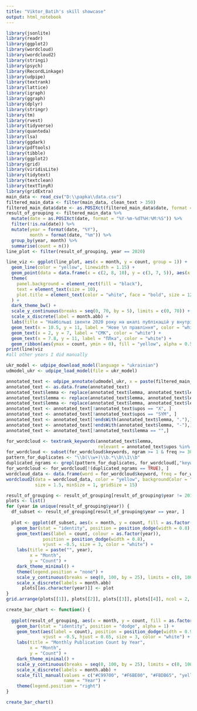 ---
title: "Viktor_Batih's skill showcase"
output: html_notebook
---

```{r}
library(jsonlite)
library(readr)
library(ggplot2)
library(wordcloud)
library(wordcloud2)
library(stringi)
library(psych)
library(RecordLinkage)
library(udpipe)
library(textrank)
library(lattice)
library(igraph)
library(ggraph)
library(dplyr)
library(stringr)
library(tm)
library(rvest)
library(tidyverse)
library(quanteda)
library(lsa)
library(ggdark)
library(pdftools)
library(tibble)
library(ggplot2)
library(grid)
library(viridisLite)
library(tidytext)
library(textclean)
library(textTinyR)
library(gridExtra)
main_data <- read_csv("D:\\papka\\data.csv")
filtered_main_data <- filter(main_data, clean_text > 350)
filtered_main_data$date <- as.POSIXct(filtered_main_data$date, format = "%Y-%m-%dT%H:%M:%S")
result_of_grouping <- filtered_main_data %>%
  mutate(date = as.POSIXct(date, format = "%Y-%m-%dT%H:%M:%S")) %>%
  filter(!is.na(date)) %>%
  mutate(year = format(date, "%Y"),
         month = format(date, "%m")) %>%
  group_by(year, month) %>%
  summarise(count = n())
line_plot <- filter(result_of_grouping, year == 2020)
```
```{r}
line_viz <- ggplot(line_plot, aes(x = month, y = count, group = 1)) +
  geom_line(color = "yellow", linewidth = 1.15) +
  geom_point(data = data.frame(x = c(2, 8, 10), y = c(3, 7, 5)), aes(x = x, y = y), color = "white", size = 2.5) +
  theme(
    panel.background = element_rect(fill = "black"),
    text = element_text(size = 10),
    plot.title = element_text(color = "white", face = "bold", size = 12)
  ) +
  dark_theme_bw() +
  scale_y_continuous(breaks = seq(0, 70, by = 5), limits = c(0, 70)) +
  scale_x_discrete(label = month.abb) +
  labs(title = "Найбільші івенти 2020 року на шкалі публікацій у внутрішньому", x = "Місяць", y = "Кількість") +
  geom_text(x = 10.5, y = 11, label = "Нове \n правління", color = "white") +
  geom_text(x = 2, y = 7, label = "СМК", color = "white") +
  geom_text(x = 7.8, y = 11, label = "ПЛка", color = "white") +
  geom_ribbon(aes(ymax = count, ymin = 0), fill = "yellow", alpha = 0.5)
print(line)viz
#all other years I did manually
```
```{r}
ukr_model <- udpipe_download_model(language = "ukrainian")
udmodel_ukr <- udpipe_load_model(file = ukr_model)

annotated_text <- udpipe_annotate(udmodel_ukr, x = paste(filtered_main_data$clean_text, collapse = " "))
annotated_text <- as.data.frame(annotated_text)
annotated_text$lemma <- replace(annotated_text$lemma, annotated_text$lemma == "дедлай", "дедлайн")
annotated_text$lemma <- replace(annotated_text$lemma, annotated_text$lemma == "виби", "вибір")
annotated_text$lemma <- replace(annotated_text$lemma, annotated_text$lemma == "усснути", "усс")
annotated_text <- annotated_text[!annotated_text$upos == "X", ]
annotated_text <- annotated_text[!annotated_text$upos == "SYM", ]
annotated_text <- annotated_text[!endsWith(annotated_text$lemma, "."),]
annotated_text <- annotated_text[!endsWith(annotated_text$lemma, "-"),]
annotated_text <- annotated_text[!annotated_text$lemma == "",]
```
```{r}
for_wordcloud <- textrank_keywords(annotated_text$lemma, 
                                   relevant = annotated_text$upos %in% c("NOUN", "ADJ"), ngram_max = 3, sep = " ")
for_wordcloud <- subset(for_wordcloud$keywords, ngram >= 1 & freq >= 30)
pattern_for_duplicates <- "\\b(\\w+)\\b.*\\b\\1\\b"
duplicated_ngrams <- grepl(pattern_for_duplicates, for_wordcloud[,"keyword"])
for_wordcloud <- for_wordcloud[!(duplicated_ngrams == TRUE), ]
wordcloud_data <- data.frame(word = for_wordcloud$keyword, freq = for_wordcloud$freq)
wordcloud2(data = wordcloud_data, color = "yellow", backgroundColor = "dark",
           size = 1.5, minSize = 1, gridSize = 15)
```
```{r}
result_of_grouping <- result_of_grouping[result_of_grouping$year != 2019, ]
plots <- list()
for (year in unique(result_of_grouping$year)) {
  df_subset <- result_of_grouping[result_of_grouping$year == year, ]
  
  plot <- ggplot(df_subset, aes(x = month, y = count, fill = as.factor(year))) +
    geom_bar(stat = "identity", position = position_dodge(width = 0.8), alpha = 1, width = 0.6, fill = "yellow") +
    geom_text(aes(label = count, colour = as.factor(year)), 
              position = position_dodge(width = 0.8), 
              vjust = -0.5, size = 3, color = "white") +
    labs(title = paste("", year),
         x = "Month",
         y = "Count") +
    dark_theme_minimal() +
    theme(legend.position = "none") +
    scale_y_continuous(breaks = seq(0, 100, by = 25), limits = c(0, 100)) +
    scale_x_discrete(labels = month.abb) 
      plots[[as.character(year)]] <- plot
}
grid.arrange(plots[[1]], plots[[2]], plots[[3]], plots[[4]], ncol = 2, nrow = 2)
```
```{r}
create_bar_chart <- function() {
  
  ggplot(result_of_grouping, aes(x = month, y = count, fill = as.factor(year))) +
    geom_bar(stat = "identity", position = "dodge", alpha = 1) +
    geom_text(aes(label = count), position = position_dodge(width = 0.9), 
              vjust = -0.5, hjust = 0.65, size = 3, color = "white") +
    labs(title = "Monthly Publication Count by Year",
         x = "Month",
         y = "Count") +
    dark_theme_minimal() +
    scale_y_continuous(breaks = seq(0, 100, by = 25), limits = c(0, 100)) +
    scale_x_discrete(labels = month.abb) +
    scale_fill_manual(values = c("#C99700", "#F6BE00", "#FBDB65", "yellow"),
                      name = "Year") +
    theme(legend.position = "right")
}

create_bar_chart()
```




